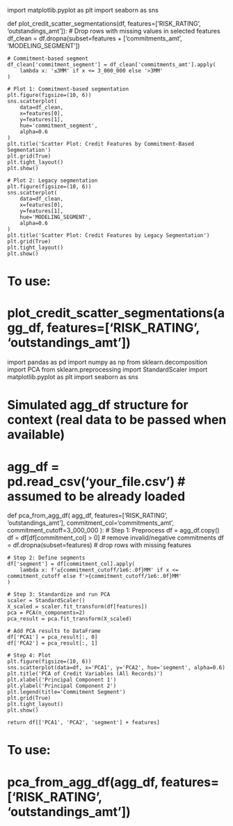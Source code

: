 import matplotlib.pyplot as plt
import seaborn as sns

def plot_credit_scatter_segmentations(df, features=['RISK_RATING', 'outstandings_amt']):
    # Drop rows with missing values in selected features
    df_clean = df.dropna(subset=features + ['commitments_amt', 'MODELING_SEGMENT'])

    # Commitment-based segment
    df_clean['commitment_segment'] = df_clean['commitments_amt'].apply(
        lambda x: '≤3MM' if x <= 3_000_000 else '>3MM'
    )

    # Plot 1: Commitment-based segmentation
    plt.figure(figsize=(10, 6))
    sns.scatterplot(
        data=df_clean,
        x=features[0],
        y=features[1],
        hue='commitment_segment',
        alpha=0.6
    )
    plt.title('Scatter Plot: Credit Features by Commitment-Based Segmentation')
    plt.grid(True)
    plt.tight_layout()
    plt.show()

    # Plot 2: Legacy segmentation
    plt.figure(figsize=(10, 6))
    sns.scatterplot(
        data=df_clean,
        x=features[0],
        y=features[1],
        hue='MODELING_SEGMENT',
        alpha=0.6
    )
    plt.title('Scatter Plot: Credit Features by Legacy Segmentation')
    plt.grid(True)
    plt.tight_layout()
    plt.show()

# To use:
# plot_credit_scatter_segmentations(agg_df, features=['RISK_RATING', 'outstandings_amt'])



import pandas as pd
import numpy as np
from sklearn.decomposition import PCA
from sklearn.preprocessing import StandardScaler
import matplotlib.pyplot as plt
import seaborn as sns

# Simulated agg_df structure for context (real data to be passed when available)
# agg_df = pd.read_csv('your_file.csv')  # assumed to be already loaded

def pca_from_agg_df(
    agg_df,
    features=['RISK_RATING', 'outstandings_amt'],
    commitment_col='commitments_amt',
    commitment_cutoff=3_000_000
):
    # Step 1: Preprocess
    df = agg_df.copy()
    df = df[df[commitment_col] > 0]  # remove invalid/negative commitments
    df = df.dropna(subset=features)  # drop rows with missing features

    # Step 2: Define segments
    df['segment'] = df[commitment_col].apply(
        lambda x: f'≤{commitment_cutoff/1e6:.0f}MM' if x <= commitment_cutoff else f'>{commitment_cutoff/1e6:.0f}MM'
    )

    # Step 3: Standardize and run PCA
    scaler = StandardScaler()
    X_scaled = scaler.fit_transform(df[features])
    pca = PCA(n_components=2)
    pca_result = pca.fit_transform(X_scaled)

    # Add PCA results to DataFrame
    df['PCA1'] = pca_result[:, 0]
    df['PCA2'] = pca_result[:, 1]

    # Step 4: Plot
    plt.figure(figsize=(10, 6))
    sns.scatterplot(data=df, x='PCA1', y='PCA2', hue='segment', alpha=0.6)
    plt.title('PCA of Credit Variables (All Records)')
    plt.xlabel('Principal Component 1')
    plt.ylabel('Principal Component 2')
    plt.legend(title='Commitment Segment')
    plt.grid(True)
    plt.tight_layout()
    plt.show()

    return df[['PCA1', 'PCA2', 'segment'] + features]

# To use:
# pca_from_agg_df(agg_df, features=['RISK_RATING', 'outstandings_amt'])
